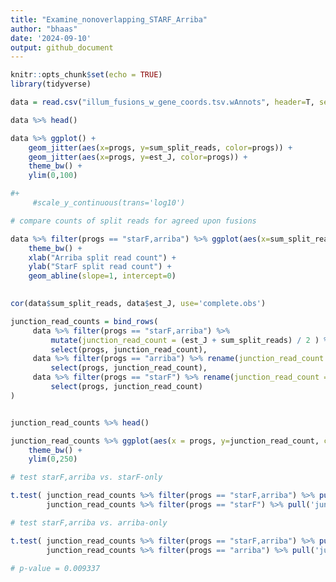 ```yaml
---
title: "Examine_nonoverlapping_STARF_Arriba"
author: "bhaas"
date: '2024-09-10'
output: github_document
---
```


```r
knitr::opts_chunk$set(echo = TRUE)
library(tidyverse)
```


```r


data = read.csv("illum_fusions_w_gene_coords.tsv.wAnnots", header=T, sep="\t")

data %>% head()


```


```r

data %>% ggplot() +
    geom_jitter(aes(x=progs, y=sum_split_reads, color=progs)) +
    geom_jitter(aes(x=progs, y=est_J, color=progs)) +
    theme_bw() +
    ylim(0,100)

#+
     #scale_y_continuous(trans='log10') 


```


```r


# compare counts of split reads for agreed upon fusions

data %>% filter(progs == "starF,arriba") %>% ggplot(aes(x=sum_split_reads, y=est_J)) + geom_point() + xlim(0,250) + ylim(0,250) +
    theme_bw() +
    xlab("Arriba split read count") +
    ylab("StarF split read count") +
    geom_abline(slope=1, intercept=0)
    


```


```r

cor(data$sum_split_reads, data$est_J, use='complete.obs')


```


```r


junction_read_counts = bind_rows(
     data %>% filter(progs == "starF,arriba") %>% 
         mutate(junction_read_count = (est_J + sum_split_reads) / 2 ) %>%
         select(progs, junction_read_count),
     data %>% filter(progs == "arriba") %>% rename(junction_read_count = sum_split_reads) %>%
         select(progs, junction_read_count),
     data %>% filter(progs == "starF") %>% rename(junction_read_count = est_J) %>%
         select(progs, junction_read_count)
)


junction_read_counts %>% head()

```


```r

junction_read_counts %>% ggplot(aes(x = progs, y=junction_read_count, color=progs)) + geom_jitter() +
    theme_bw() +
    ylim(0,250)

```


```r


# test starF,arriba vs. starF-only

t.test( junction_read_counts %>% filter(progs == "starF,arriba") %>% pull('junction_read_count'),
        junction_read_counts %>% filter(progs == "starF") %>% pull('junction_read_count'))


```


```r


# test starF,arriba vs. arriba-only

t.test( junction_read_counts %>% filter(progs == "starF,arriba") %>% pull('junction_read_count'),
        junction_read_counts %>% filter(progs == "arriba") %>% pull('junction_read_count'))

# p-value = 0.009337

```